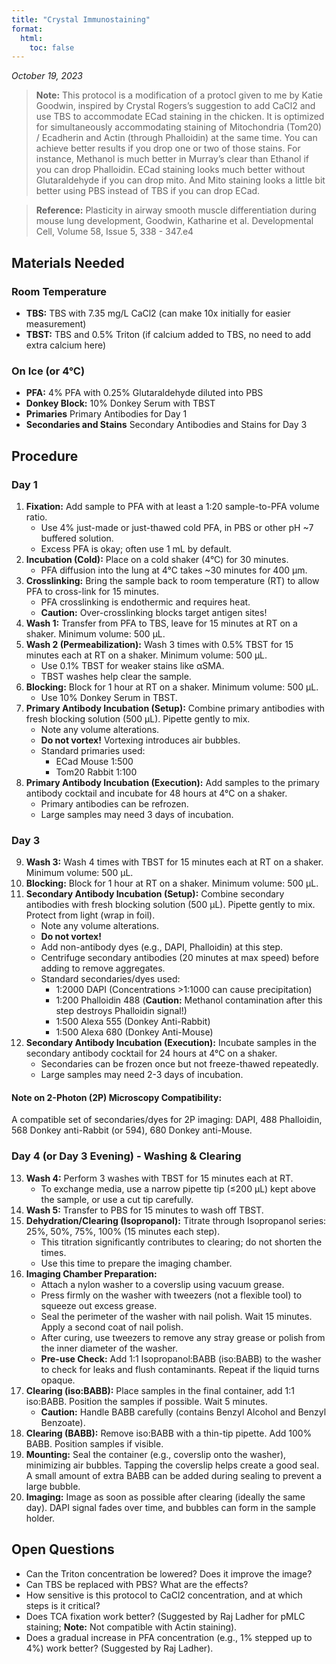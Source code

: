 ```yaml
---
title: "Crystal Immunostaining"
format:
  html:
    toc: false
---
```


*October 19, 2023*

> **Note:** This protocol is a modification of a protocl given to me by Katie Goodwin, inspired by Crystal Rogers's suggestion to add CaCl2 and use TBS to accommodate ECad staining in the chicken. It is optimized for simultaneously accommodating staining of Mitochondria (Tom20) / Ecadherin and Actin (through Phalloidin) at the same time. You can achieve better results if you drop one or two of those stains. For instance, Methanol is much better in Murray's clear than Ethanol if you can drop Phalloidin. ECad staining looks much better without Glutaraldehyde if you can drop mito. And Mito staining looks a little bit better using PBS instead of TBS if you can drop ECad.

> **Reference:** Plasticity in airway smooth muscle differentiation during mouse lung development, Goodwin, Katharine et al. Developmental Cell, Volume 58, Issue 5, 338 - 347.e4

## Materials Needed

### Room Temperature
- **TBS:** TBS with 7.35 mg/L CaCl2 (can make 10x initially for easier measurement)
- **TBST:** TBS and 0.5% Triton (if calcium added to TBS, no need to add extra calcium here)

### On Ice (or 4°C)
- **PFA:** 4% PFA with 0.25% Glutaraldehyde diluted into PBS
- **Donkey Block:** 10% Donkey Serum with TBST
- **Primaries** Primary Antibodies for Day 1
- **Secondaries and Stains** Secondary Antibodies and Stains for Day 3

## Procedure

### Day 1

1.  **Fixation:** Add sample to PFA with at least a 1:20 sample-to-PFA volume ratio.
    *   Use 4% just-made or just-thawed cold PFA, in PBS or other pH ~7 buffered solution.
    *   Excess PFA is okay; often use 1 mL by default.
2.  **Incubation (Cold):** Place on a cold shaker (4°C) for 30 minutes.
    *   PFA diffusion into the lung at 4°C takes ~30 minutes for 400 µm.
3.  **Crosslinking:** Bring the sample back to room temperature (RT) to allow PFA to cross-link for 15 minutes.
    *   PFA crosslinking is endothermic and requires heat.
    *   **Caution:** Over-crosslinking blocks target antigen sites!
4.  **Wash 1:** Transfer from PFA to TBS, leave for 15 minutes at RT on a shaker. Minimum volume: 500 µL.
5.  **Wash 2 (Permeabilization):** Wash 3 times with 0.5% TBST for 15 minutes each at RT on a shaker. Minimum volume: 500 µL.
    *   Use 0.1% TBST for weaker stains like αSMA.
    *   TBST washes help clear the sample.
6.  **Blocking:** Block for 1 hour at RT on a shaker. Minimum volume: 500 µL.
    *   Use 10% Donkey Serum in TBST.
7.  **Primary Antibody Incubation (Setup):** Combine primary antibodies with fresh blocking solution (500 µL). Pipette gently to mix.
    *   Note any volume alterations.
    *   **Do not vortex!** Vortexing introduces air bubbles.
    *   Standard primaries used:
        *   ECad Mouse 1:500
        *   Tom20 Rabbit 1:100
8.  **Primary Antibody Incubation (Execution):** Add samples to the primary antibody cocktail and incubate for 48 hours at 4°C on a shaker.
    *   Primary antibodies can be refrozen.
    *   Large samples may need 3 days of incubation.

### Day 3

9.  **Wash 3:** Wash 4 times with TBST for 15 minutes each at RT on a shaker. Minimum volume: 500 µL.
10. **Blocking:** Block for 1 hour at RT on a shaker. Minimum volume: 500 µL.
11. **Secondary Antibody Incubation (Setup):** Combine secondary antibodies with fresh blocking solution (500 µL). Pipette gently to mix. Protect from light (wrap in foil).
    *   Note any volume alterations.
    *   **Do not vortex!**
    *   Add non-antibody dyes (e.g., DAPI, Phalloidin) at this step.
    *   Centrifuge secondary antibodies (20 minutes at max speed) before adding to remove aggregates.
    *   Standard secondaries/dyes used:
        *   1:2000 DAPI (Concentrations >1:1000 can cause precipitation)
        *   1:200 Phalloidin 488 (**Caution:** Methanol contamination after this step destroys Phalloidin signal!)
        *   1:500 Alexa 555 (Donkey Anti-Rabbit)
        *   1:500 Alexa 680 (Donkey Anti-Mouse)
12. **Secondary Antibody Incubation (Execution):** Incubate samples in the secondary antibody cocktail for 24 hours at 4°C on a shaker.
    *   Secondaries can be frozen once but not freeze-thawed repeatedly.
    *   Large samples may need 2-3 days of incubation.

#### Note on 2-Photon (2P) Microscopy Compatibility:
A compatible set of secondaries/dyes for 2P imaging: DAPI, 488 Phalloidin, 568 Donkey anti-Rabbit (or 594), 680 Donkey anti-Mouse.

### Day 4 (or Day 3 Evening) - Washing & Clearing

13. **Wash 4:** Perform 3 washes with TBST for 15 minutes each at RT.
    *   To exchange media, use a narrow pipette tip (≤200 µL) kept above the sample, or use a cut tip carefully.
14. **Wash 5:** Transfer to PBS for 15 minutes to wash off TBST.
15. **Dehydration/Clearing (Isopropanol):** Titrate through Isopropanol series: 25%, 50%, 75%, 100% (15 minutes each step).
    *   This titration significantly contributes to clearing; do not shorten the times.
    *   Use this time to prepare the imaging chamber.
16. **Imaging Chamber Preparation:**
    *   Attach a nylon washer to a coverslip using vacuum grease.
    *   Press firmly on the washer with tweezers (not a flexible tool) to squeeze out excess grease.
    *   Seal the perimeter of the washer with nail polish. Wait 15 minutes. Apply a second coat of nail polish.
    *   After curing, use tweezers to remove any stray grease or polish from the inner diameter of the washer.
    *   **Pre-use Check:** Add 1:1 Isopropanol:BABB (iso:BABB) to the washer to check for leaks and flush contaminants. Repeat if the liquid turns opaque.
17. **Clearing (iso:BABB):** Place samples in the final container, add 1:1 iso:BABB. Position the samples if possible. Wait 5 minutes.
    *   **Caution:** Handle BABB carefully (contains Benzyl Alcohol and Benzyl Benzoate).
18. **Clearing (BABB):** Remove iso:BABB with a thin-tip pipette. Add 100% BABB. Position samples if visible.
19. **Mounting:** Seal the container (e.g., coverslip onto the washer), minimizing air bubbles. Tapping the coverslip helps create a good seal. A small amount of extra BABB can be added during sealing to prevent a large bubble.
20. **Imaging:** Image as soon as possible after clearing (ideally the same day). DAPI signal fades over time, and bubbles can form in the sample holder.

## Open Questions

*   Can the Triton concentration be lowered? Does it improve the image?
*   Can TBS be replaced with PBS? What are the effects?
*   How sensitive is this protocol to CaCl2 concentration, and at which steps is it critical?
*   Does TCA fixation work better? (Suggested by Raj Ladher for pMLC staining; **Note:** Not compatible with Actin staining).
*   Does a gradual increase in PFA concentration (e.g., 1% stepped up to 4%) work better? (Suggested by Raj Ladher).

